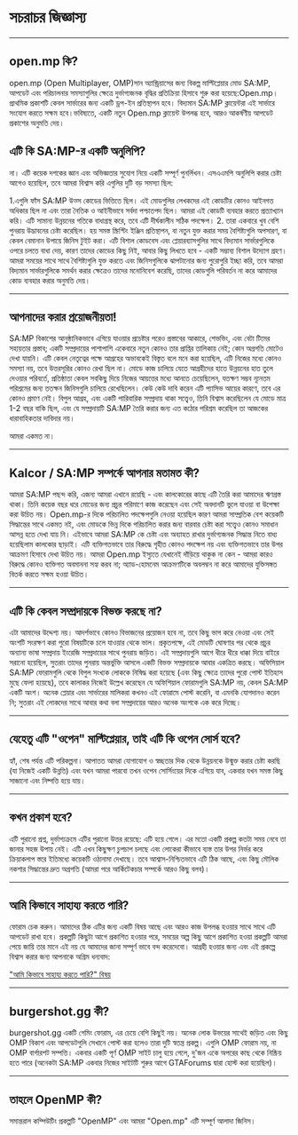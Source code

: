 # সচরাচর জিজ্ঞাস্য

<hr />

## open.mp কি?

open.mp (Open Multiplayer, OMP)সান অ্যান্ড্রিয়াসের জন্য বিকল্প মাল্টিপ্লেয়ার মোড SA:MP, আপডেট এবং পরিচালনার সমস্যাগুলির ক্ষেত্রে দুর্ভাগ্যজনক বৃদ্ধির প্রতিক্রিয়া হিসাবে শুরু করা হয়েছে:Open.mp।  প্রাথমিক প্রকাশটি কেবল সার্ভারের জন্য একটি ড্রপ-ইন প্রতিস্থাপন হবে।  বিদ্যমান SA:MP ক্লায়েন্টরা এই সার্ভারে সংযোগ করতে সক্ষম হবে।ভবিষ্যতে, একটি নতুন Open.mp ক্লায়েন্ট উপলব্ধ হবে, আরও আকর্ষণীয় আপডেট প্রকাশের অনুমতি দেয়।

## এটি কি SA:MP-র একটি অনুলিপি?

না। এটি কয়েক দশকের জ্ঞান এবং অভিজ্ঞতার সুযোগ নিয়ে একটি সম্পূর্ণ পুনর্লিখন। এসএএমপি অনুলিপি করার চেষ্টা আগেও হয়েছিল, তবে আমরা বিশ্বাস করি এগুলির দুটি বড় সমস্যা ছিল:

1.এগুলি ফাঁস SA:MP উত্স কোডের ভিত্তিতে ছিল। এই মোডগুলির লেখকদের এই কোডটির কোনও আইনগত অধিকার ছিল না এবং তারা নৈতিক ও আইনীভাবে সর্বদা পশ্চাতপদ ছিল। আমরা এই কোডটি ব্যবহার করতে প্রত্যাখ্যান করি। এটি সামান্য উন্নয়নের গতিকে বাধাগ্রস্থ করে, তবে এটি দীর্ঘকালীন সঠিক পদক্ষেপ।
2. তারা একবারে খুব বেশি পুনরায় উদ্ভাবনের চেষ্টা করেছিল। হয় সমস্ত স্ক্রিপ্টিং ইঞ্জিন প্রতিস্থাপন, বা নতুন যুক্ত করার সময় বৈশিষ্ট্যগুলি অপসারণ, বা কেবল বেমানান উপায়ে জিনিস টুইট করা। এটি বিশাল কোডবেস এবং প্লেয়ারব্যাসগুলির সাথে বিদ্যমান সার্ভারগুলিকে ওপরে চলতে বাধা দেয়, কারণ তাদের কোডের কিছু নিই, আবার কিছু লিখতে হবে - একটি সম্ভাব্য বিশাল উদ্যোগ গ্রহণ। আমরা সময়ের সাথে সাথে বৈশিষ্ট্যগুলি যুক্ত করতে এবং জিনিসগুলিকে ঝাপটানোর জন্য পুরোপুরি ইচ্ছা করি, তবে আমরা বিদ্যমান সার্ভারগুলিকে সমর্থন করার ক্ষেত্রেও তাদের মনোনিবেশ করেছি, তাদের কোডগুলি পরিবর্তন না করে আমাদের কোড ব্যবহার করার অনুমতি দেয়।


<hr />

## আপনাদের করার প্রয়োজনীয়তা! 

SA:MP বিকাশের আনুষ্ঠানিকভাবে এগিয়ে যাওয়ার প্রচেষ্টার পরেও প্রস্তাবের আকারে, শেভভিং, এবং বেটা টিমের সহায়তার প্রস্তাব; একটি সম্প্রদায়ের পাশাপাশি একেবারে নতুন কোনও তার প্রাপ্তির তালিকায় নেই; কোন অগ্রগতি মোটেও দেখা যায়নি। এটি কেবল নেতৃত্বের পক্ষে আগ্রহের অভাবকেই বিস্তৃত বলে মনে করা হয়েছিল, এটি নিজের মধ্যে কোনও সমস্যা নয়, তবে উত্তরসূরির কোনও রেখা ছিল না। মোডে কাজ চালিয়ে যেতে আগ্রহীদের হাতে উন্নয়নের হাত তুলে দেওয়ার পরিবর্তে, প্রতিষ্ঠাতা কেবল সবকিছু দিয়ে নিজের আয়ত্তের মধ্যে আনতে চেয়েছিলেন, যতক্ষণ সম্ভব ন্যূনতম পরিশ্রমের জন্য ততক্ষন জিনিসগুলি চালিয়ে রেখেছিলেন। কেউ কেউ দাবি করেন এটি প্যাসিভ আয়ের কারণে, তবে এর কোনও প্রমাণ নেই। বিপুল আগ্রহ, এবং একটি পারিবারিক সম্প্রদায় থাকা সত্ত্বেও, তিনি বিশ্বাস করেছিলেন যে মোডে মাত্র 1-2 বছর বাকি ছিল, এবং যে সম্প্রদায়টি SA:MP তৈরি করার জন্য এত কঠোর পরিশ্রম করেছিল তা আজকের ধারাবাহিকতার দাবিদার নয়।

আমরা একমত না।

<hr />

## Kalcor / SA:MP সম্পর্কে আপনার মতামত কী?

আমরা SA:MP পছন্দ করি, এজন্য আমরা এখানে রয়েছি - এবং কালকোরের কাছে এটি তৈরি করা আমাদের ঋণগ্রস্ত থাকা। তিনি কয়েক বছর ধরে মোডের জন্য প্রচুর পরিমাণে কাজ করেছেন এবং সেই অবদানটি ভুলে যাওয়া বা উপেক্ষা করা উচিত নয়। Open.mp-র দিকে পরিচালিত পদক্ষেপগুলি নেওয়া হয়েছিল কারণ আমরা সাম্প্রতিক বেশ কয়েকটি সিদ্ধান্তের সাথে একমত নই, এবং মোডকে ভিন্ন দিকে পরিচালিত করার জন্য বারবার চেষ্টা করা সত্ত্বেও কোনও সমাধান আসন্ন হতে দেখা যায় নি। এইভাবে আমরা SA:MP কে চেষ্টা এবং অব্যাহত রাখার দুর্ভাগ্যজনক সিদ্ধান্ত নিতে বাধ্য হয়েছিলাম কালকোর ছাড়াই। এটি ব্যক্তিগতভাবে তার বিরুদ্ধে গৃহীত কোনও পদক্ষেপ নয় এবং ব্যক্তিগতভাবে তার উপর আক্রমণ হিসাবে দেখা উচিত নয়। আমরা Open.mp ইস্যুতে যেখানেই দাঁড়িয়ে থাকুক না কেন - আমরা কারও বিরুদ্ধে কোনও ব্যক্তিগত অবমাননা সহ্য করব না; অ্যাড-হোমনেম আক্রমণটিকে অবলম্বন না করে আমাদের যুক্তিসঙ্গত বিতর্ক করতে সক্ষম হওয়া উচিত।


<hr />

## এটি কি কেবল সম্প্রদায়কে বিভক্ত করছে না?

এটা আমাদের উদ্দেশ্য নয়। আদর্শভাবে কোনও বিভাজনের প্রয়োজন হবে না, তবে কিছু ভাগ করে নেওয়া এবং সেই অংশটি সংরক্ষণ করা পুরো বিষয়টিকে চলে যাওয়ার থেকে ভাল। প্রকৃতপক্ষে, এই মোডটি ঘোষণার পর থেকে প্রচুর অন্যান্য ভাষা সম্প্রদায় ইংরেজি সম্প্রদায়ের সাথে পুনরায় জড়িত। এই সম্প্রদায়গুলি আগে ধীরে ধীরে ধাক্কা দিয়ে বাইরে সরানো হয়েছিল, সুতরাং তাদের পুনরায় অন্তর্ভুক্তি আসলে একটি বিভক্ত সম্প্রদায়কে আবার একত্রিত করছে। অফিসিয়াল SA:MP ফোরামগুলি থেকে বিপুল সংখ্যক লোককে নিষিদ্ধ করা হয়েছে (এবং কিছু ক্ষেত্রে তাদের পুরো পোস্ট ইতিহাস মুছে ফেলা হয়েছে), তবে কালাকর নিজেই উল্লেখ করেছেন যে অফিশিয়াল ফোরামগুলি SA:MP নয়, কেবল SA:MP একটি অংশ। অনেক প্লেয়ার এবং সার্ভারের মালিকরা কখনও এই ফোরামে পোস্ট করেনি, বা এমনকি যোগদানও করেন নি; সুতরাং এই লোকদের সাথে আবার কথা বলা সম্প্রদায়ের আরও অনেক অংশকে এক করে দিচ্ছে।

<hr />

## যেহেতু এটি "ওপেন" মাল্টিপ্লেয়ার, তাই এটি কি ওপেন সোর্স হবে?

হ্যাঁ, শেষ পর্যন্ত এটি পরিকল্পনা। আপাতত আমরা যোগাযোগ ও স্বচ্ছতার দিক থেকে উন্নয়নকে উন্মুক্ত করার চেষ্টা করছি (যা নিজেই একটি উন্নতি) এবং যখন আমরা পারবো  তখন ওপেন সোর্সিংয়ের দিকে এগিয়ে যাব, একবার যখন সমস্ত কিছু সাজানো এবং নিষ্পত্তি হয়ে যায়।


<hr />

## কখন প্রকাশ হবে?

এটি পুরানো প্রশ্ন, দুর্ভাগ্যক্রমে এটির পুরানো উত্তর রয়েছে: এটি হয়ে গেলে। এর মতো একটি প্রকল্প কতটা সময় নেবে তা জানার সহজ উপায় নেই। এটি এখন কিছুক্ষণ চুপচাপ চলছে এবং লোকেরা কীভাবে ব্যস্ত তার উপর নির্ভর করে ক্রিয়াকলাপ স্তরে ইতিমধ্যে কয়েকটি ওঠানামা দেখাছে। তবে আশ্বাস-নিশ্চিতভাবে এটি ঠিক আছে, এবং কিছু মৌলিক নকশার সিদ্ধান্তের দ্রুত অগ্রগতি (আমরা পরে আর্কিটেকচার সম্পর্কে আরও কিছু বলব)।

<hr />

## আমি কিভাবে সাহায্য করতে পারি?

ফোরাম চেক করুন। আমাদের ঠিক এটির জন্য একটি বিষয় আছে এবং আরও কাজ উপলব্ধ হওয়ার সাথে সাথে এটি আপডেট রাখা হবে। প্রকল্পটি  কিছুটা আগে প্রকাশিত হওয়ার পরে, সময়ের অল্প কিছু আগে প্রকাশিত হওয়া প্রকল্পটি আমরা পেয়ে জায়ি তার মানে এই নয় যে আমাদের জানা সম্পূর্ণ ভাবে বন্দ করেদেবো। আগ্রহী হওয়ার জন্য এবং এই প্রকল্পে বিশ্বাস করার জন্য আপনাকে অগ্রিম ধন্যবাদ:

["আমি কিভাবে সাহায্য করতে পারি?" বিষয়](https://forum.open.mp/showthread.php?tid=99)

<hr />

## burgershot.gg কী?

burgershot.gg একটি গেমিং ফোরাম, এর চেয়ে বেশি কিছুই নয়। অনেক লোক উভয়ের সাথেই জড়িত এবং কিছু OMP বিকাশ এবং আপডেটগুলি সেখানে পোস্ট করা হলেও তারা দুটি স্বতন্ত্র প্রকল্প। এগুলি OMP ফোরাম নয়, না OMP বার্গারশট সম্পত্তি। একবার একটি পূর্ণ OMP সাইট চালু হয়ে গেলে, দু'জন একে অপরের কাছ থেকে নিষ্ক্রিয় হতে পারে (অনেকটা SA:MP একবার নিজের সাইটটি শুরুর আগে GTAForums দ্বারা হোস্ট করা হয়েছিল)।

<hr />

## তাহলে OpenMP কী?

সমান্তরাল কম্পিউটিং প্রকল্পটি "OpenMP" এবং আমরা "Open.mp" এটি সম্পূর্ণ আলাদা জিনিস।
